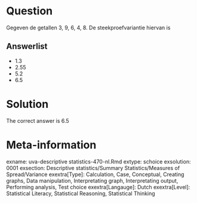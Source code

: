 Question
========

Gegeven de getallen 3, 9, 6, 4, 8. De steekproefvariantie hiervan is 

Answerlist
----------
* 1.3
* 2.55
* 5.2
* 6.5

Solution
========

The correct answer is  6.5 

Meta-information
================
exname: uva-descriptive statistics-470-nl.Rmd 
extype: schoice 
exsolution: 0001 
exsection: Descriptive statistics/Summary Statistics/Measures of Spread/Variance
exextra[Type]: Calculation, Case, Conceptual, Creating graphs, Data manipulation, Interpretating graph, Interpretating output, Performing analysis, Test choice 
exextra[Langauge]: Dutch 
exextra[Level]: Statistical Literacy, Statistical Reasoning, Statistical Thinking 
